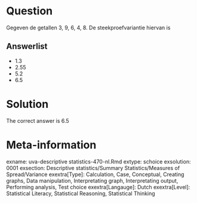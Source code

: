 Question
========

Gegeven de getallen 3, 9, 6, 4, 8. De steekproefvariantie hiervan is 

Answerlist
----------
* 1.3
* 2.55
* 5.2
* 6.5

Solution
========

The correct answer is  6.5 

Meta-information
================
exname: uva-descriptive statistics-470-nl.Rmd 
extype: schoice 
exsolution: 0001 
exsection: Descriptive statistics/Summary Statistics/Measures of Spread/Variance
exextra[Type]: Calculation, Case, Conceptual, Creating graphs, Data manipulation, Interpretating graph, Interpretating output, Performing analysis, Test choice 
exextra[Langauge]: Dutch 
exextra[Level]: Statistical Literacy, Statistical Reasoning, Statistical Thinking 
